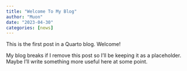 ```yaml
---
title: "Welcome To My Blog"
author: "Muon"
date: "2023-04-30"
categories: [news]
---
```


This is the first post in a Quarto blog. Welcome!

My blog breaks if I remove this post so I'll be keeping it as a placeholder. Maybe I'll write something more useful here at some point.
